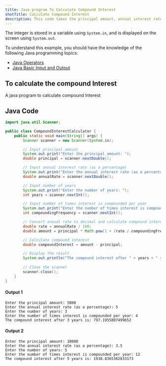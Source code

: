 ```yaml
---
title: Java program To Calculate Compound Interest
shotTitle: Calculate Compound Interest
description: This code takes the principal amount, annual interest rate (as a percentage), number of years, and compounding frequency (how many times per year the interest is compounded) as input from the user.
---
```



The integer is stored in a variable using `System.in`, and is displayed on the screen using `System.out`.

To understand this example, you should have the knowledge of the following Java programming topics:

- [Java Operators](/docs/operators)
- [Java Basic Input and Output](/docs/basic-input-output)

## To calculate the compound Interest

A java program to calculate compound Interest


## Java Code

```java
import java.util.Scanner;

public class CompoundInterestCalculator {
    public static void main(String[] args) {
        Scanner scanner = new Scanner(System.in);

        // Input principal amount
        System.out.print("Enter the principal amount: ");
        double principal = scanner.nextDouble();

        // Input annual interest rate (as a percentage)
        System.out.print("Enter the annual interest rate (as a percentage): ");
        double annualRate = scanner.nextDouble();

        // Input number of years
        System.out.print("Enter the number of years: ");
        int years = scanner.nextInt();

        // Input number of times interest is compounded per year
        System.out.print("Enter the number of times interest is compounded per year: ");
        int compoundingFrequency = scanner.nextInt();

        // Convert annual rate to decimal and calculate compound interest
        double rate = annualRate / 100;
        double amount = principal * Math.pow(1 + (rate / compoundingFrequency), compoundingFrequency * years);

        // Calculate compound interest
        double compoundInterest = amount - principal;

        // Display the result
        System.out.println("The compound interest after " + years + " years is: " + compoundInterest);
        
        // Close the scanner
        scanner.close();
    }
}
```

#### Output 1

```text
Enter the principal amount: 5000
Enter the annual interest rate (as a percentage): 5
Enter the number of years: 3
Enter the number of times interest is compounded per year: 4
The compound interest after 3 years is: 797.1955807499652
```

#### Output 2

```text
Enter the principal amount: 10000
Enter the annual interest rate (as a percentage): 3.5
Enter the number of years: 5
Enter the number of times interest is compounded per year: 12
The compound interest after 5 years is: 1938.8365362833173
```
